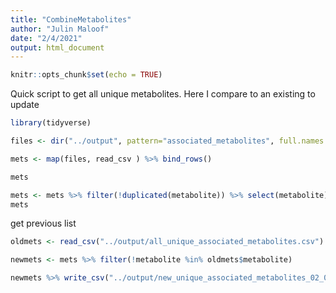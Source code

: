 ```yaml
---
title: "CombineMetabolites"
author: "Julin Maloof"
date: "2/4/2021"
output: html_document
---
```


```r
knitr::opts_chunk$set(echo = TRUE)
```

Quick script to get all unique metabolites.  Here I compare to an existing to update

```r
library(tidyverse)
```

```r
files <- dir("../output", pattern="associated_metabolites", full.names = TRUE)
```

```r
mets <- map(files, read_csv ) %>% bind_rows()
```

```r
mets
```

```r
mets <- mets %>% filter(!duplicated(metabolite)) %>% select(metabolite) %>% arrange(metabolite)
mets
```

get previous list
```r
oldmets <- read_csv("../output/all_unique_associated_metabolites.csv")
```

```r
newmets <- mets %>% filter(!metabolite %in% oldmets$metabolite)
```


```r
newmets %>% write_csv("../output/new_unique_associated_metabolites_02_09_21.csv")
```

